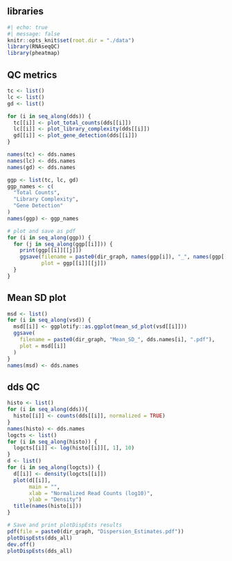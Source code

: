 ## libraries
```r
#| echo: true
#| message: false
knitr::opts_knit$set(root.dir = "./data")
library(RNAseqQC)
library(pheatmap)
```

## QC metrics
```r
tc <- list()
lc <- list()
gd <- list()

for (i in seq_along(dds)) {
  tc[[i]] <- plot_total_counts(dds[[i]])
  lc[[i]] <- plot_library_complexity(dds[[i]])
  gd[[i]] <- plot_gene_detection(dds[[i]])
}

names(tc) <- dds.names
names(lc) <- dds.names
names(gd) <- dds.names

ggp <- list(tc, lc, gd)
ggp_names <- c(
  "Total Counts",
  "Library Complexity",
  "Gene Detection"
)
names(ggp) <- ggp_names

# plot and save as pdf
for (i in seq_along(ggp)) {
  for (j in seq_along(ggp[[i]])) {
    print(ggp[[i]][[j]])
    ggsave(filename = paste0(dir_graph, names(ggp[i]), "_", names(ggp[[i]])[j], ".pdf"),
           plot = ggp[[i]][[j]])
  }
}
```

## Mean SD plot
```r
msd <- list()
for (i in seq_along(vsd)) {
  msd[[i]] <- ggplotify::as.ggplot(mean_sd_plot(vsd[[i]]))
  ggsave(
    filename = paste0(dir_graph, "Mean_SD_", dds.names[i], ".pdf"),
    plot = msd[[i]]
  )
}
names(msd) <- dds.names
```

## dds QC
```r
histo <- list()
for (i in seq_along(dds)){
  histo[[i]] <- counts(dds[[i]], normalized = TRUE)
}
names(histo) <- dds.names
logcts <- list()
for (i in seq_along(histo)) {
  logcts[[i]] <- log(histo[[i]][, 1], 10)
}
d <- list()
for (i in seq_along(logcts)) {
  d[[i]] <- density(logcts[[i]])
  plot(d[[i]],
       main = "",
       xlab = "Normalized Read Counts (log10)",
       ylab = "Density")
  title(names(histo[i]))
}

# Save and print plotDispEsts results
pdf(file = paste0(dir_graph, "Dispersion_Estimates.pdf"))
plotDispEsts(dds_all)
dev.off()
plotDispEsts(dds_all)
```